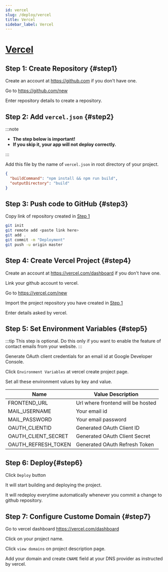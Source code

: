 ```yaml
---
id: vercel
slug: /deploy/vercel
title: Vercel
sidebar_label: Vercel
---
```


# [Vercel](https://vercel.com/dashboard)

## Step 1: Create Repository {#step1}

Create an account at https://github.com if you don't have one.

Go to https://github.com/new

Enter repository details to create a repository.

## Step 2: Add `vercel.json` {#step2}

:::note

- **The step below is important!**<br/>
- **If you skip it, your app will not deploy correctly.**

:::

Add this file by the name of `vercel.json` in root directory of your project.

```json title=vercel.json
{
  "buildCommand": "npm install && npm run build",
  "outputDirectory": "build"
}
```

## Step 3: Push code to GitHub {#step3}

Copy link of repository created in [Step 1](#step1)

```bash
git init
git remote add <paste link here>
git add .
git commit -m "Deployment"
git push -u origin master
```

## Step 4: Create Vercel Project {#step4}

Create an account at https://vercel.com/dashboard if you don't have one.

Link your github account to vercel.

Go to https://vercel.com/new

Import the project repository you have created in [Step 1](#step1)

Enter details asked by vercel.

## Step 5: Set Environment Variables {#step5}

:::tip
This step is optional. Do this only if you want to enable the feature of contact emails from your website.
:::

Generate OAuth client credentials for an email id at Google Developer Console.

Click `Environment Variables` at vercel create project page.

Set all these environment values by key and value.

| Name                | Value Description                 |
| ------------------- | --------------------------------- |
| FRONTEND_URL        | Url where frontend will be hosted |
| MAIL_USERNAME       | Your email id                     |
| MAIL_PASSWORD       | Your email password               |
| OAUTH_CLIENTID      | Generated OAuth Client ID         |
| OAUTH_CLIENT_SECRET | Generated OAuth Client Secret     |
| OAUTH_REFRESH_TOKEN | Generated OAuth Refresh Token     |

## Step 6: Deploy{#step6}

Click `Deploy` button

It will start building and deploying the project.

It will redeploy everytime automatically whenever you commit a change to github repository.

## Step 7: Configure Custome Domain {#step7}

Go to vercel dashboard https://vercel.com/dashboard

Click on your project name.

Click `view domains` on project description page.

Add your domain and create `CNAME` field at your DNS provider as instructed by vercel.
